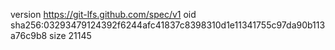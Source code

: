 version https://git-lfs.github.com/spec/v1
oid sha256:03293479124392f6244afc41837c8398310d1e11341755c97da90b113a76c9b8
size 21145
